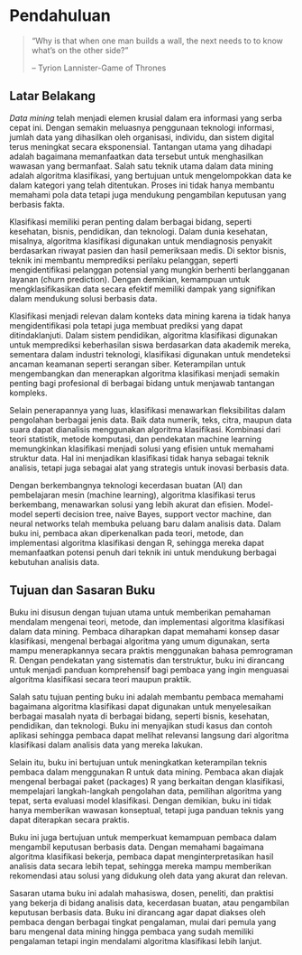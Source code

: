# Pendahuluan

> "Why is that when one man builds a wall, the next needs to to know
> what's on the other side?"
>
> -- Tyrion Lannister-Game of Thrones

## Latar Belakang

*Data mining* telah menjadi elemen krusial dalam era informasi yang serba cepat ini. Dengan semakin meluasnya penggunaan teknologi informasi, jumlah data yang dihasilkan oleh organisasi, individu, dan sistem digital terus meningkat secara eksponensial. Tantangan utama yang dihadapi adalah bagaimana memanfaatkan data tersebut untuk menghasilkan wawasan yang bermanfaat. Salah satu teknik utama dalam data mining adalah algoritma klasifikasi, yang bertujuan untuk mengelompokkan data ke dalam kategori yang telah ditentukan. Proses ini tidak hanya membantu memahami pola data tetapi juga mendukung pengambilan keputusan yang berbasis fakta.  

Klasifikasi memiliki peran penting dalam berbagai bidang, seperti kesehatan, bisnis, pendidikan, dan teknologi. Dalam dunia kesehatan, misalnya, algoritma klasifikasi digunakan untuk mendiagnosis penyakit berdasarkan riwayat pasien dan hasil pemeriksaan medis. Di sektor bisnis, teknik ini membantu memprediksi perilaku pelanggan, seperti mengidentifikasi pelanggan potensial yang mungkin berhenti berlangganan layanan (churn prediction). Dengan demikian, kemampuan untuk mengklasifikasikan data secara efektif memiliki dampak yang signifikan dalam mendukung solusi berbasis data.  

Klasifikasi menjadi relevan dalam konteks data mining karena ia tidak hanya mengidentifikasi pola tetapi juga membuat prediksi yang dapat ditindaklanjuti. Dalam sistem pendidikan, algoritma klasifikasi digunakan untuk memprediksi keberhasilan siswa berdasarkan data akademik mereka, sementara dalam industri teknologi, klasifikasi digunakan untuk mendeteksi ancaman keamanan seperti serangan siber. Keterampilan untuk mengembangkan dan menerapkan algoritma klasifikasi menjadi semakin penting bagi profesional di berbagai bidang untuk menjawab tantangan kompleks.  

Selain penerapannya yang luas, klasifikasi menawarkan fleksibilitas dalam pengolahan berbagai jenis data. Baik data numerik, teks, citra, maupun data suara dapat dianalisis menggunakan algoritma klasifikasi. Kombinasi dari teori statistik, metode komputasi, dan pendekatan machine learning memungkinkan klasifikasi menjadi solusi yang efisien untuk memahami struktur data. Hal ini menjadikan klasifikasi tidak hanya sebagai teknik analisis, tetapi juga sebagai alat yang strategis untuk inovasi berbasis data.  

Dengan berkembangnya teknologi kecerdasan buatan (AI) dan pembelajaran mesin (machine learning), algoritma klasifikasi terus berkembang, menawarkan solusi yang lebih akurat dan efisien. Model-model seperti decision tree, naive Bayes, support vector machine, dan neural networks telah membuka peluang baru dalam analisis data. Dalam buku ini, pembaca akan diperkenalkan pada teori, metode, dan implementasi algoritma klasifikasi dengan R, sehingga mereka dapat memanfaatkan potensi penuh dari teknik ini untuk mendukung berbagai kebutuhan analisis data.

## Tujuan dan Sasaran Buku

Buku ini disusun dengan tujuan utama untuk memberikan pemahaman mendalam mengenai teori, metode, dan implementasi algoritma klasifikasi dalam data mining. Pembaca diharapkan dapat memahami konsep dasar klasifikasi, mengenal berbagai algoritma yang umum digunakan, serta mampu menerapkannya secara praktis menggunakan bahasa pemrograman R. Dengan pendekatan yang sistematis dan terstruktur, buku ini dirancang untuk menjadi panduan komprehensif bagi pembaca yang ingin menguasai algoritma klasifikasi secara teori maupun praktik.  

Salah satu tujuan penting buku ini adalah membantu pembaca memahami bagaimana algoritma klasifikasi dapat digunakan untuk menyelesaikan berbagai masalah nyata di berbagai bidang, seperti bisnis, kesehatan, pendidikan, dan teknologi. Buku ini menyajikan studi kasus dan contoh aplikasi sehingga pembaca dapat melihat relevansi langsung dari algoritma klasifikasi dalam analisis data yang mereka lakukan.  

Selain itu, buku ini bertujuan untuk meningkatkan keterampilan teknis pembaca dalam menggunakan R untuk data mining. Pembaca akan diajak mengenal berbagai paket (packages) R yang berkaitan dengan klasifikasi, mempelajari langkah-langkah pengolahan data, pemilihan algoritma yang tepat, serta evaluasi model klasifikasi. Dengan demikian, buku ini tidak hanya memberikan wawasan konseptual, tetapi juga panduan teknis yang dapat diterapkan secara praktis.  

Buku ini juga bertujuan untuk memperkuat kemampuan pembaca dalam mengambil keputusan berbasis data. Dengan memahami bagaimana algoritma klasifikasi bekerja, pembaca dapat menginterpretasikan hasil analisis data secara lebih tepat, sehingga mereka mampu memberikan rekomendasi atau solusi yang didukung oleh data yang akurat dan relevan.  

Sasaran utama buku ini adalah mahasiswa, dosen, peneliti, dan praktisi yang bekerja di bidang analisis data, kecerdasan buatan, atau pengambilan keputusan berbasis data. Buku ini dirancang agar dapat diakses oleh pembaca dengan berbagai tingkat pengalaman, mulai dari pemula yang baru mengenal data mining hingga pembaca yang sudah memiliki pengalaman tetapi ingin mendalami algoritma klasifikasi lebih lanjut.